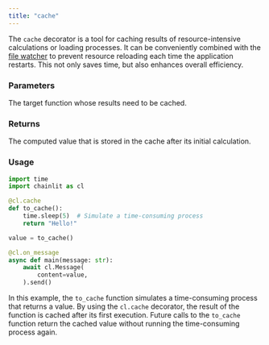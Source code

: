 ```yaml
---
title: "cache"
---
```


The `cache` decorator is a tool for caching results of resource-intensive calculations or loading processes. It can be conveniently combined with the [file watcher](/backend/command-line) to prevent resource reloading each time the application restarts. This not only saves time, but also enhances overall efficiency.

### Parameters

<ParamField path="func" type="Callable">
  The target function whose results need to be cached.
</ParamField>

### Returns

<ResponseField name="cached_value" type="Any" required>
  The computed value that is stored in the cache after its initial calculation.
</ResponseField>

### Usage

```python Pure Python
import time
import chainlit as cl

@cl.cache
def to_cache():
    time.sleep(5)  # Simulate a time-consuming process
    return "Hello!"

value = to_cache()

@cl.on_message
async def main(message: str):
    await cl.Message(
        content=value,
    ).send()
```

In this example, the `to_cache` function simulates a time-consuming process that returns a value. By using the `cl.cache` decorator, the result of the function is cached after its first execution. Future calls to the `to_cache` function return the cached value without running the time-consuming process again.
